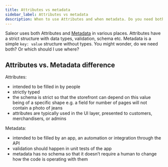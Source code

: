 ```yaml
---
title: Attributes vs metadata
sidebar_label: Attributes vs metadata
description: When to use Attributes and when metadata. Do you need both?
---
```


Saleor uses both Attributes and [Metadata](/api-usage/metadata.mdx) in various places. Attributes have a strict structure with data types, validation, schema etc. Metadata is a simple `key: value` structure without types. You might wonder, do we need both? Or which should I use where?

## Attributes vs. Metadata difference

Attributes:

- intended to be filled in by people
- strictly typed
- the schema is strict so that the storefront can depend on this value being of a specific shape e.g. a field for number of pages will not contain a photo of jeans
- attributes are typically used in the UI layer, presented to customers, merchandisers, or admins

Metadata:

- intended to be filled by an app, an automation or integration through the API
- validation should happen in unit tests of the app
- metadata has no schema so that it doesn’t require a human to change how the code is operating with them